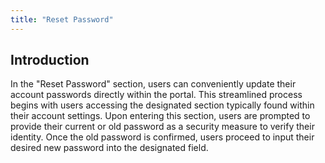 ---
title: "Reset Password"
---

## Introduction

In the "Reset Password" section, users can conveniently update their account passwords directly within the portal. This streamlined process begins with users accessing the designated section typically found within their account settings. Upon entering this section, users are prompted to provide their current or old password as a security measure to verify their identity. Once the old password is confirmed, users proceed to input their desired new password into the designated field. 


